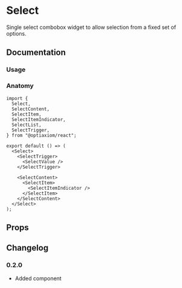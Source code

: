 
# Select

Single select combobox widget to allow selection from a fixed set of options.

## Documentation

### Usage

<Demo component={Usage} />

### Anatomy

```tsx
import {
  Select,
  SelectContent,
  SelectItem,
  SelectItemIndicator,
  SelectList,
  SelectTrigger,
} from "@optiaxiom/react";

export default () => (
  <Select>
    <SelectTrigger>
      <SelectValue />
    </SelectTrigger>

    <SelectContent>
      <SelectItem>
        <SelectItemIndicator />
      </SelectItem>
    </SelectContent>
  </Select>
);
```

## Props

<PropsTable component={Select} />

## Changelog

### 0.2.0

- Added component
